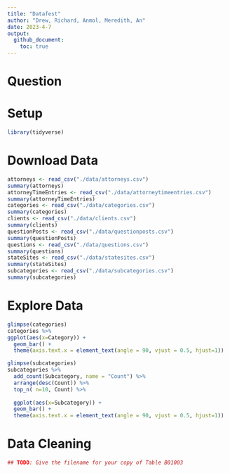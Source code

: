 ```yaml
---
title: "Datafest"
author: "Drew, Richard, Anmol, Meredith, An"
date: 2023-4-7
output:
  github_document:
    toc: true
---
```


# Question

# Setup

<!-- ----------------------------------------------------------------------- -->

```r
library(tidyverse)
```

# Download Data

```r
attorneys <- read_csv("./data/attorneys.csv")
summary(attorneys)
attorneyTimeEntries <- read_csv("./data/attorneytimeentries.csv")
summary(attorneyTimeEntries)
categories <- read_csv("./data/categories.csv")
summary(categories)
clients <- read_csv("./data/clients.csv")
summary(clients)
questionPosts <- read_csv("./data/questionposts.csv")
summary(questionPosts)
questions <- read_csv("./data/questions.csv")
summary(questions)
stateSites <- read_csv("./data/statesites.csv")
summary(stateSites)
subcategories <- read_csv("./data/subcategories.csv")
summary(subcategories)

```

# Explore Data

```r
glimpse(categories)
categories %>% 
ggplot(aes(x=Category)) + 
  geom_bar() +
  theme(axis.text.x = element_text(angle = 90, vjust = 0.5, hjust=1))

glimpse(subcategories)
subcategories %>% 
  add_count(Subcategory, name = "Count") %>% 
  arrange(desc(Count)) %>% 
  top_n( n=10, Count) %>%
  
  ggplot(aes(x=Subcategory)) + 
  geom_bar() +
  theme(axis.text.x = element_text(angle = 90, vjust = 0.5, hjust=1))
```

# Data Cleaning

```r
## TODO: Give the filename for your copy of Table B01003

```
